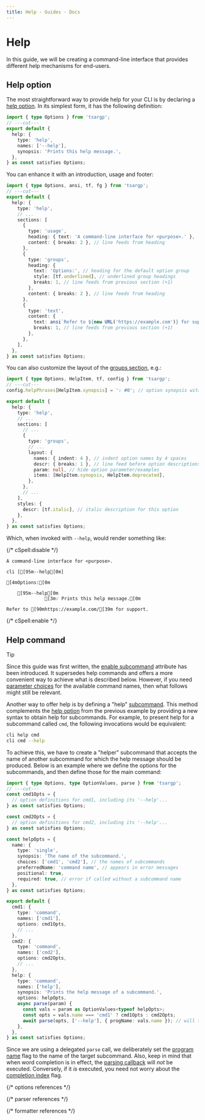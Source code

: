```yaml
---
title: Help - Guides - Docs
---
```


# Help

In this guide, we will be creating a command-line interface that provides different help mechanisms for end-users.

## Help option

The most straightforward way to provide help for your CLI is by declaring a [help option]. In its simplest form, it has the following definition:

```ts twoslash
import { type Options } from 'tsargp';
// ---cut---
export default {
  help: {
    type: 'help',
    names: ['--help'],
    synopsis: 'Prints this help message.',
  },
} as const satisfies Options;
```

You can enhance it with an introduction, usage and footer:

```ts twoslash
import { type Options, ansi, tf, fg } from 'tsargp';
// ---cut---
export default {
  help: {
    type: 'help',
    // ...
    sections: [
      {
        type: 'usage',
        heading: { text: 'A command-line interface for <purpose>.' },
        content: { breaks: 2 }, // line feeds from heading
      },
      {
        type: 'groups',
        heading: {
          text: 'Options:', // heading for the default option group
          style: [tf.underlined], // underlined group headings
          breaks: 1, // line feeds from previous section (+1)
        },
        content: { breaks: 2 }, // line feeds from heading
      },
      {
        type: 'text',
        content: {
          text: ansi`Refer to ${new URL('https://example.com')} for support.`,
          breaks: 1, // line feeds from previous section (+1)
        },
      },
    ],
  },
} as const satisfies Options;
```

You can also customize the layout of the [groups section], e.g.:

```ts twoslash
import { type Options, HelpItem, tf, config } from 'tsargp';
// ---cut---
config.helpPhrases[HelpItem.synopsis] = '💡 #0'; // option synopsis with emoji

export default {
  help: {
    type: 'help',
    // ...
    sections: [
      // ...
      {
        type: 'groups',
        // ...
        layout: {
          names: { indent: 4 }, // indent option names by 4 spaces
          descr: { breaks: 1 }, // line feed before option descriptions
          param: null, // hide option parameter/examples
          items: [HelpItem.synopsis, HelpItem.deprecated],
        },
      },
      // ...
    ],
    styles: {
      descr: [tf.italic], // italic description for this option
    },
  },
} as const satisfies Options;
```

Which, when invoked with `--help`, would render something like:

{/* cSpell:disable */}

```ansi
A command-line interface for <purpose>.

cli [[95m--help[0m]

[4mOptions:[0m

    [95m--help[0m
              [3m💡 Prints this help message.[0m

Refer to [90mhttps://example.com/[39m for support.
```

{/* cSpell:enable */}

## Help command

> [!TIP]
>
> Since this guide was first written, the [enable subcommand] attribute has been introduced. It supersedes help commands and offers a more convenient way to achieve what is described below. However, if you need [parameter choices] for the available command names, then what follows might still be relevant.

Another way to offer help is by defining a "help" [subcommand]. This method complements the [help option] from the previous example by providing a new syntax to obtain help for subcommands. For example, to present help for a subcommand called `cmd`, the following invocations would be equivalent:

```sh
cli help cmd
cli cmd --help
```

To achieve this, we have to create a "helper" subcommand that accepts the name of another subcommand for which the help message should be produced. Below is an example where we define the options for the subcommands, and then define those for the main command:

```ts twoslash
import { type Options, type OptionValues, parse } from 'tsargp';
// ---cut---
const cmd1Opts = {
  // option definitions for cmd1, including its '--help'...
} as const satisfies Options;

const cmd2Opts = {
  // option definitions for cmd2, including its '--help'...
} as const satisfies Options;

const helpOpts = {
  name: {
    type: 'single',
    synopsis: 'The name of the subcommand.',
    choices: ['cmd1', 'cmd2'], // the names of subcommands
    preferredName: 'command name', // appears in error messages
    positional: true,
    required: true, // error if called without a subcommand name
  },
} as const satisfies Options;

export default {
  cmd1: {
    type: 'command',
    names: ['cmd1'],
    options: cmd1Opts,
    // ...
  },
  cmd2: {
    type: 'command',
    names: ['cmd2'],
    options: cmd2Opts,
    // ...
  },
  help: {
    type: 'command',
    names: ['help'],
    synopsis: 'Prints the help message of a subcommand.',
    options: helpOpts,
    async parse(param) {
      const vals = param as OptionValues<typeof helpOpts>;
      const opts = vals.name === 'cmd1' ? cmd1Opts : cmd2Opts;
      await parse(opts, ['--help'], { progName: vals.name }); // will throw the help message
    },
  },
} as const satisfies Options;
```

Since we are using a delegated `parse` call, we deliberately set the [program name] flag to the name of the target subcommand. Also, keep in mind that when word completion is in effect, the [parsing callback] will _not_ be executed. Conversely, if it _is_ executed, you need not worry about the [completion index] flag.

{/* options references */}

[parameter choices]: ../library/options#parameter-choices
[parsing callback]: ../library/options#parsing-callback
[help option]: ../library/options#help-option
[subcommand]: ../library/options#command-option
[enable subcommand]: ../library/options#enable-subcommand

{/* parser references */}

[program name]: ../library/parser#program-name
[completion index]: ../library/parser#completion-index

{/* formatter references */}

[groups section]: ../library/formatter#groups-section
